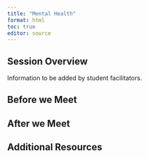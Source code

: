 ```yaml
---
title: "Mental Health"
format: html
toc: true
editor: source
---
```

## Session Overview
Information to be added by student facilitators.

## Before we Meet

## After we Meet

## Additional Resources
